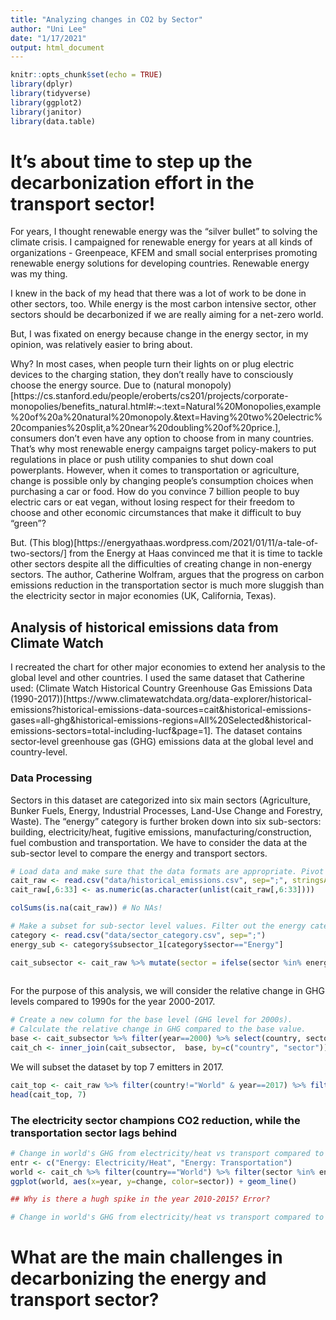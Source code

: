 ```yaml
---
title: "Analyzing changes in CO2 by Sector"
author: "Uni Lee"
date: "1/17/2021"
output: html_document
---
```


```r
knitr::opts_chunk$set(echo = TRUE)
library(dplyr)
library(tidyverse)
library(ggplot2)
library(janitor)
library(data.table)

```

# It's about time to step up the decarbonization effort in the transport sector!

For years, I thought renewable energy was the "silver bullet" to solving the climate crisis. I campaigned for renewable energy for years at all kinds of organizations - Greenpeace, KFEM and small social enterprises promoting renewable energy solutions for developing countries. Renewable energy was my thing. 

I knew in the back of my head that there was a lot of work to be done in other sectors, too. While energy is the most carbon intensive sector, other sectors should be decarbonized if we are really aiming for a net-zero world. 

But, I was fixated on energy because change in the energy sector, in my opinion, was relatively easier to bring about. 

Why? In most cases, when people turn their lights on or plug electric devices to the charging station, they don't really have to consciously choose the energy source. Due to (natural monopoly)[https://cs.stanford.edu/people/eroberts/cs201/projects/corporate-monopolies/benefits_natural.html#:~:text=Natural%20Monopolies,example%20of%20a%20natural%20monopoly.&text=Having%20two%20electric%20companies%20split,a%20near%20doubling%20of%20price.], consumers don't even have any option to choose from in many countries. That's why most renewable energy campaigns target policy-makers to put regulations in place or push utility companies to shut down coal powerplants. However, when it comes to transportation or agriculture, change is possible only by changing people's consumption choices when purchasing a car or food. How do you convince 7 billion people to buy electric cars or eat vegan, without losing respect for their freedom to choose and other economic circumstances that make it difficult to buy "green"? 

But. (This blog)[https://energyathaas.wordpress.com/2021/01/11/a-tale-of-two-sectors/] from the Energy at Haas convinced me that it is time to tackle other sectors despite all the difficulties of creating change in non-energy sectors. The author, Catherine Wolfram, argues that the progress on carbon emissions reduction in the transportation sector is much more sluggish than the electricity sector in major economies (UK, California, Texas). 

## Analysis of historical emissions data from Climate Watch 

I recreated the chart for other major economies to extend her analysis to the global level and other countries. I used the same dataset that Catherine used: (Climate Watch Historical Country Greenhouse Gas Emissions Data (1990-2017))[https://www.climatewatchdata.org/data-explorer/historical-emissions?historical-emissions-data-sources=cait&historical-emissions-gases=all-ghg&historical-emissions-regions=All%20Selected&historical-emissions-sectors=total-including-lucf&page=1]. The dataset contains sector‐level greenhouse gas (GHG) emissions data at the global level and country-level. 


### Data Processing

Sectors in this dataset are categorized into six main sectors (Agriculture, Bunker Fuels, Energy, Industrial Processes, Land-Use Change and Forestry, Waste). The "energy" category is further broken down into six sub-sectors: building, electricity/heat, fugitive emissions, manufacturing/construction, fuel combustion and transportation. We have to consider the data at the sub-sector level to compare the energy and transport sectors.

```r
# Load data and make sure that the data formats are appropriate. Pivot the dataset longer to create "year" column. 
cait_raw <- read.csv("data/historical_emissions.csv", sep=";", stringsAsFactors=FALSE) %>% clean_names()  
cait_raw[,6:33] <- as.numeric(as.character(unlist(cait_raw[,6:33])))

colSums(is.na(cait_raw)) # No NAs! 

# Make a subset for sub-sector level values. Filter out the energy category and total values, since the level of granularity is higher. Mark energy sub-sectors with a prefix "Energy". 
category <- read.csv("data/sector_category.csv", sep=";") 
energy_sub <- category$subsector_1[category$sector=="Energy"]

cait_subsector <- cait_raw %>% mutate(sector = ifelse(sector %in% energy_sub, paste("Energy:", sector, sep=" "), sector)) %>% filter(!str_detect(sector, "^Total")) %>% filter(sector != "Energy")
                                                                                     
```

For the purpose of this analysis, we will consider the relative change in GHG levels compared to 1990s for the year 2000-2017.

```r
# Create a new column for the base level (GHG level for 2000s). 
# Calculate the relative change in GHG compared to the base value. 
base <- cait_subsector %>% filter(year==2000) %>% select(country, sector, base = value) 
cait_ch <- inner_join(cait_subsector,  base, by=c("country", "sector")) %>% mutate(change = round( (value-base)/base*100,2)) %>% filter(year>= 2000)
```

We will subset the dataset by top 7 emitters in 2017.

```r
cait_top <- cait_raw %>% filter(country!="World" & year==2017) %>% filter(sector=="Total including LUCF") %>% arrange(desc(value)) 
head(cait_top, 7)
```


### The electricity sector champions CO2 reduction, while the transportation sector lags behind

```r
# Change in world's GHG from electricity/heat vs transport compared to 1990 level (1990-2017)
entr <- c("Energy: Electricity/Heat", "Energy: Transportation")
world <- cait_ch %>% filter(country=="World") %>% filter(sector %in% entr)
ggplot(world, aes(x=year, y=change, color=sector)) + geom_line() 

## Why is there a hugh spike in the year 2010-2015? Error? 

```


```r
# Change in world's GHG from electricity/heat vs transport compared to 1990 level (1990-2017)
```

# What are the main challenges in decarbonizing the energy and transport sector? 



